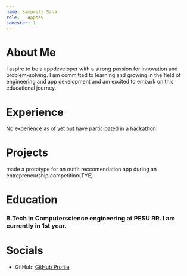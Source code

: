 ```yaml
---
name: Sampriti Saha
role:   Appdev
semester: 1
---
```


# About Me
I aspire to be a appdeveloper with a strong passion for innovation and problem-solving. I am committed to learning and growing in the field of engineering and app development and am excited to embark on this educational journey.

# Experience
No experience as of yet but have participated in a hackathon.

# Projects
made a prototype for an outfit reccomendation app during an entrepreneurship competition(TYE)

# Education

### B.Tech in Computerscience engineering at PESU RR. I am currently in 1st year.

# Socials
- GitHub: [GitHub Profile](https://github.com/Sampriti2803)

